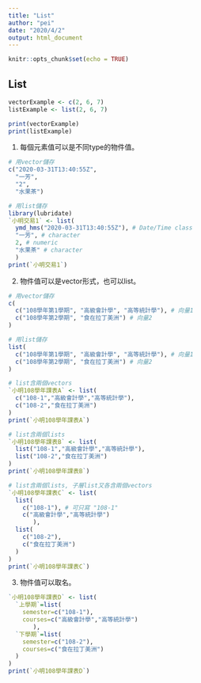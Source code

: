 ```yaml
---
title: "List"
author: "pei"
date: "2020/4/2"
output: html_document
---
```


```r
knitr::opts_chunk$set(echo = TRUE)
```

## List

```r
vectorExample <- c(2, 6, 7)
listExample <- list(2, 6, 7)

print(vectorExample)
print(listExample)
```

1. 每個元素值可以是不同type的物件值。
```r
# 用vector儲存
c("2020-03-31T13:40:55Z", 
  "一芳", 
  "2", 
  "水果茶")

# 用list儲存
library(lubridate)
`小明交易1` <- list(
  ymd_hms("2020-03-31T13:40:55Z"), # Date/Time class
  "一芳", # character
  2, # numeric
  "水果茶" # character
  )
print(`小明交易1`)
```


2. 物件值可以是vector形式，也可以list。
```r
# 用vector儲存
c(
  c("108學年第1學期", "高級會計學", "高等統計學"), # 向量1
  c("108學年第2學期", "食在拉丁美洲") # 向量2
)
```

```r
# 用list儲存
list(
  c("108學年第1學期", "高級會計學", "高等統計學"), # 向量1
  c("108學年第2學期", "食在拉丁美洲") # 向量2
)
```

```r
# list含兩個vectors
`小明108學年課表A` <- list(
  c("108-1","高級會計學","高等統計學"),
  c("108-2","食在拉丁美洲")
)
print(`小明108學年課表A`)
```

```r
# list含兩個lists
`小明108學年課表B` <- list(
  list("108-1","高級會計學","高等統計學"),
  list("108-2","食在拉丁美洲")
)
print(`小明108學年課表B`)
```

```r
# list含兩個lists, 子層list又各含兩個vectors
`小明108學年課表C` <- list(
  list(
    c("108-1"), # 可只寫 "108-1"
    c("高級會計學","高等統計學")
       ),
  list(
    c("108-2"),
    c("食在拉丁美洲")
  )
)
print(`小明108學年課表C`)
```


3. 物件值可以取名。
```r
`小明108學年課表D` <- list(
  `上學期`=list(
    semester=c("108-1"), 
    courses=c("高級會計學","高等統計學")
       ),
  `下學期`=list(
    semester=c("108-2"),
    courses=c("食在拉丁美洲")
  )
)
print(`小明108學年課表D`)
```

